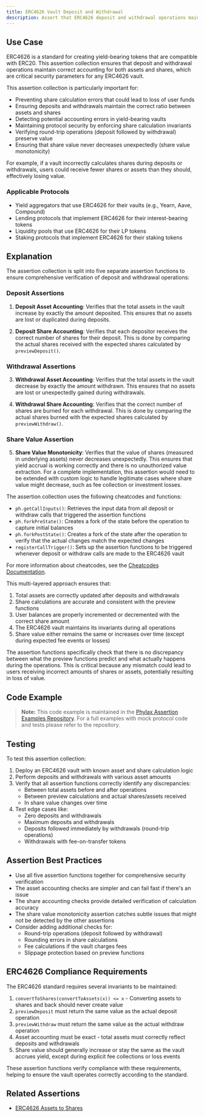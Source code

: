 ```yaml
---
title: ERC4626 Vault Deposit and Withdrawal
description: Assert that ERC4626 deposit and withdrawal operations maintain correct accounting
---
```



## Use Case
ERC4626 is a standard for creating yield-bearing tokens that are compatible with ERC20. This assertion collection ensures that deposit and withdrawal operations maintain correct accounting for both assets and shares, which are critical security parameters for any ERC4626 vault.

This assertion collection is particularly important for:
- Preventing share calculation errors that could lead to loss of user funds
- Ensuring deposits and withdrawals maintain the correct ratio between assets and shares
- Detecting potential accounting errors in yield-bearing vaults
- Maintaining protocol security by enforcing share calculation invariants
- Verifying round-trip operations (deposit followed by withdrawal) preserve value
- Ensuring that share value never decreases unexpectedly (share value monotonicity)

For example, if a vault incorrectly calculates shares during deposits or withdrawals, users could receive fewer shares or assets than they should, effectively losing value.

### Applicable Protocols
- Yield aggregators that use ERC4626 for their vaults (e.g., Yearn, Aave, Compound)
- Lending protocols that implement ERC4626 for their interest-bearing tokens
- Liquidity pools that use ERC4626 for their LP tokens
- Staking protocols that implement ERC4626 for their staking tokens

## Explanation
The assertion collection is split into five separate assertion functions to ensure comprehensive verification of deposit and withdrawal operations:

### Deposit Assertions
1. **Deposit Asset Accounting**: Verifies that the total assets in the vault increase by exactly the amount deposited. This ensures that no assets are lost or duplicated during deposits.

2. **Deposit Share Accounting**: Verifies that each depositor receives the correct number of shares for their deposit. This is done by comparing the actual shares received with the expected shares calculated by `previewDeposit()`.

### Withdrawal Assertions
3. **Withdrawal Asset Accounting**: Verifies that the total assets in the vault decrease by exactly the amount withdrawn. This ensures that no assets are lost or unexpectedly gained during withdrawals.

4. **Withdrawal Share Accounting**: Verifies that the correct number of shares are burned for each withdrawal. This is done by comparing the actual shares burned with the expected shares calculated by `previewWithdraw()`.

### Share Value Assertion
5. **Share Value Monotonicity**: Verifies that the value of shares (measured in underlying assets) never decreases unexpectedly. This ensures that yield accrual is working correctly and there is no unauthorized value extraction. For a complete implementation, this assertion would need to be extended with custom logic to handle legitimate cases where share value might decrease, such as fee collection or investment losses.

The assertion collection uses the following cheatcodes and functions:
- `ph.getCallInputs()`: Retrieves the input data from all deposit or withdraw calls that triggered the assertion functions
- `ph.forkPreState()`: Creates a fork of the state before the operation to capture initial balances
- `ph.forkPostState()`: Creates a fork of the state after the operation to verify that the actual changes match the expected changes
- `registerCallTrigger()`: Sets up the assertion functions to be triggered whenever deposit or withdraw calls are made to the ERC4626 vault

For more information about cheatcodes, see the [Cheatcodes Documentation](/credible/cheatcodes).

This multi-layered approach ensures that:
1. Total assets are correctly updated after deposits and withdrawals
2. Share calculations are accurate and consistent with the preview functions
3. User balances are properly incremented or decremented with the correct share amount
4. The ERC4626 vault maintains its invariants during all operations
5. Share value either remains the same or increases over time (except during expected fee events or losses)

The assertion functions specifically check that there is no discrepancy between what the preview functions predict and what actually happens during the operations. This is critical because any mismatch could lead to users receiving incorrect amounts of shares or assets, potentially resulting in loss of value.

## Code Example

<ass13Erc4626DepositWithdraw />

> **Note:** This code example is maintained in the [Phylax Assertion Examples Repository](https://github.com/phylaxsystems/assertion-examples/blob/main/assertions/assertions_book/). For a full examples with mock protocol code and tests please refer to the repository.

## Testing
To test this assertion collection:
1. Deploy an ERC4626 vault with known asset and share calculation logic
2. Perform deposits and withdrawals with various asset amounts
3. Verify that all assertion functions correctly identify any discrepancies:
   - Between total assets before and after operations
   - Between preview calculations and actual shares/assets received
   - In share value changes over time
4. Test edge cases like:
   - Zero deposits and withdrawals
   - Maximum deposits and withdrawals
   - Deposits followed immediately by withdrawals (round-trip operations)
   - Withdrawals with fee-on-transfer tokens

## Assertion Best Practices
- Use all five assertion functions together for comprehensive security verification
- The asset accounting checks are simpler and can fail fast if there's an issue
- The share accounting checks provide detailed verification of calculation accuracy
- The share value monotonicity assertion catches subtle issues that might not be detected by the other assertions
- Consider adding additional checks for:
  - Round-trip operations (deposit followed by withdrawal)
  - Rounding errors in share calculations
  - Fee calculations if the vault charges fees
  - Slippage protection based on preview functions

## ERC4626 Compliance Requirements
The ERC4626 standard requires several invariants to be maintained:
1. `convertToShares(convertToAssets(x)) <= x` - Converting assets to shares and back should never create value
2. `previewDeposit` must return the same value as the actual deposit operation
3. `previewWithdraw` must return the same value as the actual withdraw operation
4. Asset accounting must be exact - total assets must correctly reflect deposits and withdrawals
5. Share value should generally increase or stay the same as the vault accrues yield, except during explicit fee collections or loss events

These assertion functions verify compliance with these requirements, helping to ensure the vault operates correctly according to the standard.

## Related Assertions
- [ERC4626 Assets to Shares](/assertions-book/assertions/ass12-erc4626-assets-to-shares)
